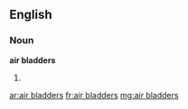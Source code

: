 ==English==

===Noun===
'''air bladders'''

# {{plural of|air bladder}}

[[ar:air bladders]]
[[fr:air bladders]]
[[mg:air bladders]]